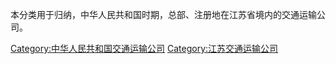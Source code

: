 本分类用于归纳，中华人民共和国时期，总部、注册地在江苏省境内的交通运输公司。

[[Category:中华人民共和国交通运输公司|Category:中华人民共和国交通运输公司]]
[[Category:江苏交通运输公司|Category:江苏交通运输公司]]